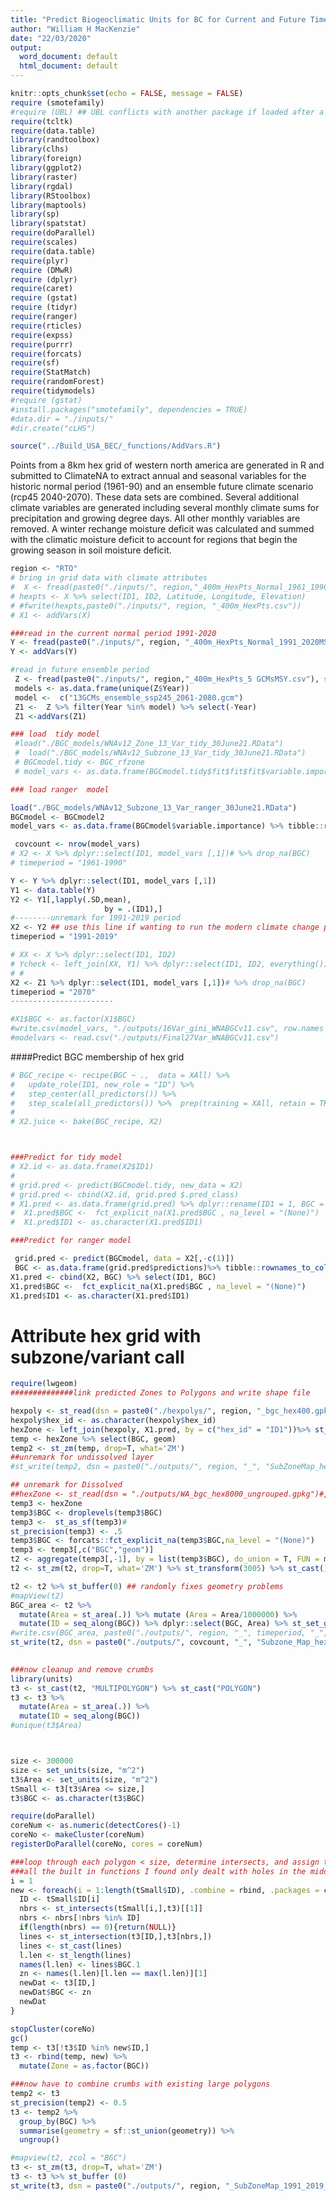 ```yaml
---
title: "Predict Biogeoclimatic Units for BC for Current and Future Time Periods"
author: "William H MacKenzie"
date: "22/03/2020"
output:
  word_document: default
  html_document: default
---
```


```r
knitr::opts_chunk$set(echo = FALSE, message = FALSE)
require (smotefamily)
#require (UBL) ## UBL conflicts with another package if loaded after a package in the list below
require(tcltk)
require(data.table)
library(randtoolbox)
library(clhs)
library(foreign)
library(ggplot2)
library(raster)
library(rgdal)
library(RStoolbox)
library(maptools)
library(sp)
library(spatstat)
require(doParallel)
require(scales)
require(data.table)
require(plyr)
require (DMwR)
require (dplyr)
require(caret)
require (gstat)
require (tidyr)
require(ranger)
require(rticles)
require(expss)
require(purrr)
require(forcats)
require(sf)
require(StatMatch)
require(randomForest)
require(tidymodels)
#require (gstat)
#install.packages("smotefamily", dependencies = TRUE)
#data.dir = "./inputs/"
#dir.create("cLHS")

source("../Build_USA_BEC/_functions/AddVars.R")

```

Points from a 8km hex grid of western north america are generated in R and submitted to ClimateNA to extract annual and seasonal variables for the historic normal period (1961-90) and an ensemble future climate scenario (rcp45 2040-2070). These data sets are combined. Several additional climate variables are generated including several monthly climate sums for precipitation and growing degree days. All other monthly variables are removed. A winter rechange moisture deficit was calculated and summed with the climatic moisture deficit to account for regions that begin the growing season in soil moisture deficit.

```r
region <- "RTO"
# bring in grid data with climate attributes
#  X <- fread(paste0("./inputs/", region,"_400m_HexPts_Normal_1961_1990MSY.csv"), stringsAsFactors = FALSE, data.table = FALSE)#read in historic period
# hexpts <- X %>% select(ID1, ID2, Latitude, Longitude, Elevation)
# #fwrite(hexpts,paste0("./inputs/", region, "_400m_HexPts.csv"))
# X1 <- addVars(X)

###read in the current normal period 1991-2020
Y <- fread(paste0("./inputs/", region, "_400m_HexPts_Normal_1991_2020MSY.csv"), stringsAsFactors = FALSE, data.table = FALSE)
Y <- addVars(Y)

#read in future ensemble period
 Z <- fread(paste0("./inputs/", region,"_400m_HexPts_5 GCMsMSY.csv"), stringsAsFactors = FALSE, data.table = FALSE)#read in historic period
 models <- as.data.frame(unique(Z$Year))
 model <-  c("13GCMs_ensemble_ssp245_2061-2080.gcm")
 Z1 <-  Z %>% filter(Year %in% model) %>% select(-Year)
 Z1 <-addVars(Z1)

### load  tidy model
 #load("./BGC_models/WNAv12_Zone_13_Var_tidy_30June21.RData")
 #  load("./BGC_models/WNAv12_Subzone_13_Var_tidy_30June21.RData")
 # BGCmodel.tidy <- BGC_rfzone
 # model_vars <- as.data.frame(BGCmodel.tidy$fit$fit$fit$variable.importance) %>% tibble::rownames_to_column()

### load ranger  model

load("./BGC_models/WNAv12_Subzone_13_Var_ranger_30June21.RData")
BGCmodel <- BGCmodel2
model_vars <- as.data.frame(BGCmodel$variable.importance) %>% tibble::rownames_to_column()

 covcount <- nrow(model_vars)
# X2 <- X %>% dplyr::select(ID1, model_vars [,1])# %>% drop_na(BGC)
# timeperiod = "1961-1990"

Y <- Y %>% dplyr::select(ID1, model_vars [,1])
Y1 <- data.table(Y)
Y2 <- Y1[,lapply(.SD,mean),
                     by = .(ID1),]
#--------unremark for 1991-2019 period
X2 <- Y2 ## use this line if wanting to run the modern climate change period
timeperiod = "1991-2019"

# XX <- X %>% dplyr::select(ID1, ID2)
# Ycheck <- left_join(XX, Y1) %>% dplyr::select(ID1, ID2, everything())
# # 
X2 <- Z1 %>% dplyr::select(ID1, model_vars [,1])# %>% drop_na(BGC)
timeperiod = "2070"
-----------------------

#X1$BGC <- as.factor(X1$BGC)
#write.csv(model_vars, "./outputs/16Var_gini_WNABGCv11.csv", row.names = FALSE)
#modelvars <- read.csv("./outputs/Final27Var_WNABGCv11.csv")


```

####Predict BGC membership of hex grid

``` r
# BGC_recipe <- recipe(BGC ~ .,  data = XAll) %>%
#   update_role(ID1, new_role = "ID") %>% 
#   step_center(all_predictors()) %>%
#   step_scale(all_predictors()) %>%  prep(training = XAll, retain = TRUE)
# 
# X2.juice <- bake(BGC_recipe, X2)



###Predict for tidy model
# X2.id <- as.data.frame(X2$ID1)
# 
# grid.pred <- predict(BGCmodel.tidy, new_data = X2)
# grid.pred <- cbind(X2.id, grid.pred $.pred_class)
# X1.pred <- as.data.frame(grid.pred) %>% dplyr::rename(ID1 = 1, BGC = 2)
#  X1.pred$BGC <-  fct_explicit_na(X1.pred$BGC , na_level = "(None)")
#  X1.pred$ID1 <- as.character(X1.pred$ID1)

###Predict for ranger model

 grid.pred <- predict(BGCmodel, data = X2[,-c(1)])
 BGC <- as.data.frame(grid.pred$predictions)%>% tibble::rownames_to_column() %>% dplyr::rename("BGC" = "grid.pred$predictions")
X1.pred <- cbind(X2, BGC) %>% select(ID1, BGC)
X1.pred$BGC <-  fct_explicit_na(X1.pred$BGC , na_level = "(None)")
X1.pred$ID1 <- as.character(X1.pred$ID1)

```

# Attribute hex grid with subzone/variant call
```r
require(lwgeom)
##############link predicted Zones to Polygons and write shape file

hexpoly <- st_read(dsn = paste0("./hexpolys/", region, "_bgc_hex400.gpkg"))#, layer = "USA_bgc_hex_800m")
hexpoly$hex_id <- as.character(hexpoly$hex_id)
hexZone <- left_join(hexpoly, X1.pred, by = c("hex_id" = "ID1"))%>% st_transform(3005) %>% st_cast()
temp <- hexZone %>% select(BGC, geom)
temp2 <- st_zm(temp, drop=T, what='ZM') 
##unremark for undissolved layer
#st_write(temp2, dsn = paste0("./outputs/", region, "_", "SubZoneMap_hex400_undissolved.gpkg"), driver = "GPKG", delete_dsn = TRUE)

## unremark for Dissolved
##hexZone <- st_read(dsn = "./outputs/WA_bgc_hex8000_ungrouped.gpkg")#, layer = "USA_bgc_hex_800m") ## need to read it back in to ensure all type Polygon is consistent
temp3 <- hexZone
temp3$BGC <- droplevels(temp3$BGC)
temp3 <-  st_as_sf(temp3)#
st_precision(temp3) <- .5
temp3$BGC <- forcats::fct_explicit_na(temp3$BGC,na_level = "(None)")
temp3 <- temp3[,c("BGC","geom")]
t2 <- aggregate(temp3[,-1], by = list(temp3$BGC), do_union = T, FUN = mean) %>% dplyr::rename(BGC = Group.1)
t2 <- st_zm(t2, drop=T, what='ZM') %>% st_transform(3005) %>% st_cast()

t2 <- t2 %>% st_buffer(0) ## randomly fixes geometry problems
#mapView(t2)
BGC_area <- t2 %>%
  mutate(Area = st_area(.)) %>% mutate (Area = Area/1000000) %>%
  mutate(ID = seq_along(BGC)) %>% dplyr::select(BGC, Area) %>% st_set_geometry(NULL)
#write.csv(BGC_area, paste0("./outputs/", region, "_", timeperiod, "_", covcount, "_BGC_area_predicted_mahbgcreduced.csv"))
st_write(t2, dsn = paste0("./outputs/", covcount, "_", "Subzone_Map_hex400_dissolved_reduced30June_3.gpkg"), layer = paste0(region, "_", timeperiod, "_", region ,"_", covcount, "_vars_ranger"), driver = "GPKG", delete_layer = TRUE)
                                                                                                       

```


```r
###now cleanup and remove crumbs
library(units)
t3 <- st_cast(t2, "MULTIPOLYGON") %>% st_cast("POLYGON")
t3 <- t3 %>%
  mutate(Area = st_area(.)) %>%
  mutate(ID = seq_along(BGC))
#unique(t3$Area)



size <- 300000
size <- set_units(size, "m^2")
t3$Area <- set_units(size, "m^2")
tSmall <- t3[t3$Area <= size,]
t3$BGC <- as.character(t3$BGC)

require(doParallel)
coreNum <- as.numeric(detectCores()-1)
coreNo <- makeCluster(coreNum)
registerDoParallel(coreNo, cores = coreNum)

###loop through each polygon < size, determine intersects, and assign to zone with most edge touching
###all the built in functions I found only dealt with holes in the middle of polygons
i = 1
new <- foreach(i = 1:length(tSmall$ID), .combine = rbind, .packages = c("foreach","sf")) %dopar% {
  ID <- tSmall$ID[i]
  nbrs <- st_intersects(tSmall[i,],t3)[[1]]
  nbrs <- nbrs[!nbrs %in% ID]
  if(length(nbrs) == 0){return(NULL)}
  lines <- st_intersection(t3[ID,],t3[nbrs,])
  lines <- st_cast(lines)
  l.len <- st_length(lines)
  names(l.len) <- lines$BGC.1
  zn <- names(l.len)[l.len == max(l.len)][1]
  newDat <- t3[ID,]
  newDat$BGC <- zn
  newDat
}

stopCluster(coreNo)
gc()
temp <- t3[!t3$ID %in% new$ID,]
t3 <- rbind(temp, new) %>%
  mutate(Zone = as.factor(BGC))

###now have to combine crumbs with existing large polygons
temp2 <- t3
st_precision(temp2) <- 0.5
t3 <- temp2 %>%
  group_by(BGC) %>%
  summarise(geometry = sf::st_union(geometry)) %>%
  ungroup()

#mapview(t2, zcol = "BGC")
t3 <- st_zm(t3, drop=T, what='ZM')
t3 <- t3 %>% st_buffer (0)
st_write(t3, dsn = paste0("./outputs/", region, "_SubZoneMap_1991_2019_eliminated.gpkg"), driver = "GPKG")

```


